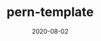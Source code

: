 ---
  title: "pern-template"
  date: "2020-08-02"
  description: "Lightweight PERN template with built-in Passport authentication."
  repo: "https://github.com/jagmitg/pern-template"
  tags: [TypeScript, HTML]
  draft: false
---